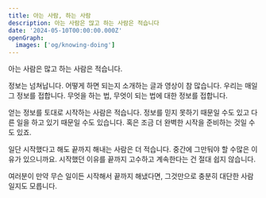 ```yaml
---
title: 아는 사람, 하는 사람
description: 아는 사람은 많고 하는 사람은 적습니다
date: '2024-05-10T00:00:00.000Z'
openGraph:
  images: ['og/knowing-doing']
---
```


아는 사람은 많고 하는 사람은 적습니다.

정보는 넘쳐납니다. 어떻게 하면 되는지 소개하는 글과 영상이 참 많습니다. 우리는 매일 그 정보를 접합니다. 무엇을 하는 법, 무엇이 되는 법에 대한 정보를 접합니다.

얻는 정보를 토대로 시작하는 사람은 적습니다. 정보를 믿지 못하기 때문일 수도 있고 다른 일을 하고 있기 때문일 수도 있습니다. 혹은 조금 더 완벽한 시작을 준비하는 것일 수도 있죠.

일단 시작했다고 해도 끝까지 해내는 사람은 더 적습니다. 중간에 그만둬야 할 수많은 이유가 있으니까요. 시작했던 이유를 끝까지 고수하고 계속한다는 건 절대 쉽지 않습니다.

여러분이 만약 무슨 일이든 시작해서 끝까지 해냈다면, 그것만으로 충분히 대단한 사람일지도 모릅니다.
